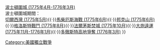 {{Campaign
|name=Campaignbox 波士頓戰場
|title=[[1774年]]－[[1776年]]的[[波士頓戰場]]
|battles=前奏：<br/>[[火藥危機|火藥危機 (1774年9月)]]<br/>爆發：<br/>[[列克星敦和康科德戰役|列星頓和康科德 (1775年4月)]]{{·}}[[波士顿之围|波士頓圍城 (1775年4月-1776年3月)]]<br/>波士頓圍城期間：<br/>[[切爾西灣戰鬥|切爾西灣 (1775年5月)]]{{·}}[[馬柴厄斯海戰|馬柴厄斯海戰 (1775年6月)]]{{·}}[[邦克山戰役|邦克山 (1775年6月)]]{{·}}[[格洛斯特戰鬥 (1775年)|格洛斯特戰鬥 (1775年8月)]]{{·}}[[法爾茅斯焚城|法爾茅斯焚城 (1775年10月)]]{{·}}[[大炮遠運|大炮遠運 (1775年11月-1776年1月)]]{{·}}[[多徹斯特高地爭奪戰|多徹斯特高地爭奪 (1776年3月)]]
}}<noinclude>
[[Category:美國獨立戰爭]]
</noinclude>